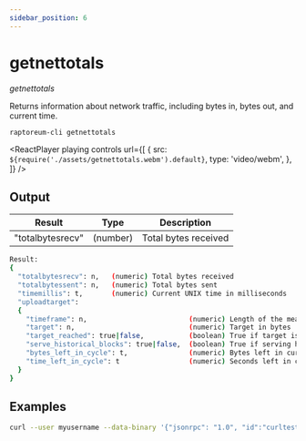 ```yaml
---
sidebar_position: 6
---
```



# getnettotals

_getnettotals_

Returns information about network traffic, including bytes in, bytes out,
and current time.

`raptoreum-cli getnettotals`

<ReactPlayer
  playing
  controls
  url={[
    {
      src: `${require('./assets/getnettotals.webm').default}`,
      type: 'video/webm',
    },
  ]}
/>

## Output

| Result           | Type     | Description          |
| ---------------- | -------- | -------------------- |
| "totalbytesrecv" | (number) | Total bytes received |

```bash
Result:
{
  "totalbytesrecv": n,   (numeric) Total bytes received
  "totalbytessent": n,   (numeric) Total bytes sent
  "timemillis": t,       (numeric) Current UNIX time in milliseconds
  "uploadtarget":
  {
    "timeframe": n,                         (numeric) Length of the measuring timeframe in seconds
    "target": n,                            (numeric) Target in bytes
    "target_reached": true|false,           (boolean) True if target is reached
    "serve_historical_blocks": true|false,  (boolean) True if serving historical blocks
    "bytes_left_in_cycle": t,               (numeric) Bytes left in current time cycle
    "time_left_in_cycle": t                 (numeric) Seconds left in current time cycle
  }
}
```

## Examples

```bash
curl --user myusername --data-binary '{"jsonrpc": "1.0", "id":"curltest", "method": "getnettotals", "params": [] }' -H 'content-type: text/plain;' http://127.0.0.1:9998/
```
